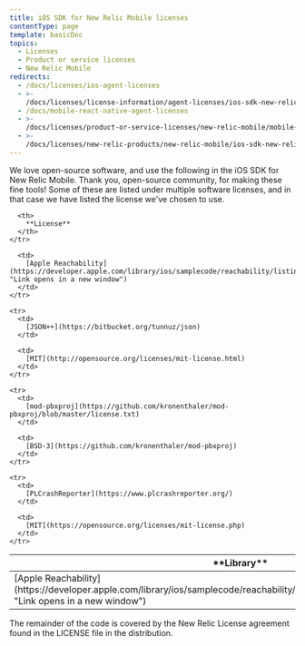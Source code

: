 ```yaml
---
title: iOS SDK for New Relic Mobile licenses
contentType: page
template: basicDoc
topics:
  - Licenses
  - Product or service licenses
  - New Relic Mobile
redirects:
  - /docs/licenses/ios-agent-licenses
  - >-
    /docs/licenses/license-information/agent-licenses/ios-sdk-new-relic-mobile-licenses
  - /docs/mobile-react-native-agent-licenses
  - >-
    /docs/licenses/product-or-service-licenses/new-relic-mobile/mobile-react-native-agent-licenses
  - >-
    /docs/licenses/new-relic-products/new-relic-mobile/ios-sdk-new-relic-mobile-licenses
---
```


We love open-source software, and use the following in the iOS SDK for New Relic Mobile. Thank you, open-source community, for making these fine tools! Some of these are listed under multiple software licenses, and in that case we have listed the license we've chosen to use.

<Table>
  <thead>
    <tr>
      <th width={250}>
        **Library**
      </th>

      <th>
        **License**
      </th>
    </tr>
  </thead>

  <tbody>
    <tr>
      <td>
        [Apple Reachability](https://developer.apple.com/library/ios/samplecode/reachability/listings/Reachability_Reachability_h.html "Link opens in a new window")
      </td>

      <td>
        [Apple Reachability](https://developer.apple.com/library/ios/samplecode/reachability/listings/Reachability_Reachability_h.html "Link opens in a new window")
      </td>
    </tr>

    <tr>
      <td>
        [JSON++](https://bitbucket.org/tunnuz/json)
      </td>

      <td>
        [MIT](http://opensource.org/licenses/mit-license.html)
      </td>
    </tr>

    <tr>
      <td>
        [mod-pbxproj](https://github.com/kronenthaler/mod-pbxproj/blob/master/license.txt)
      </td>

      <td>
        [BSD-3](https://github.com/kronenthaler/mod-pbxproj)
      </td>
    </tr>

    <tr>
      <td>
        [PLCrashReporter](https://www.plcrashreporter.org/)
      </td>

      <td>
        [MIT](https://opensource.org/licenses/mit-license.php)
      </td>
    </tr>
  </tbody>
</Table>

The remainder of the code is covered by the New Relic License agreement found in the LICENSE file in the distribution.
